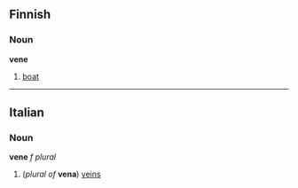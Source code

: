 ==Finnish==
===Noun===
'''vene'''

# [[boat]]

----
==Italian==
===Noun===
'''vene''' ''f plural''

#(''plural of'' '''vena''') [[vein]]s